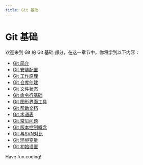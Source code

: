 ```yaml
---
title: Git 基础
---
```


# Git 基础

欢迎来到 Git 的 Git 基础 部分，在这一章节中，你将学到以下内容：

- [Git 简介](./0-introduction-to-git.mdx)
- [Git 安装配置](./1-git-installation-configuration.mdx)
- [Git 工作原理](./2-how-git-works.mdx)
- [Git 仓库创建](./3-git-repository-creation.mdx)
- [Git 文件状态](./4-git-file-status.mdx)
- [Git 命令行基础](./5-git-command-line-basics.mdx)
- [Git 图形界面工具](./6-git-gui-tools.mdx)
- [Git 帮助文档](./7-git-help-documentation.mdx)
- [Git 术语表](./8-git-glossary.mdx)
- [Git 常见问题](./9-git-faq.mdx)
- [Git 版本控制概念](./10-git-version-control-concepts.mdx)
- [Git 与SVN对比](./11-git-vs-svn.mdx)
- [Git 环境变量](./12-git-environment-variables.mdx)
- [Git 初始设置](./13-git-initial-setup.mdx)

Have fun coding!